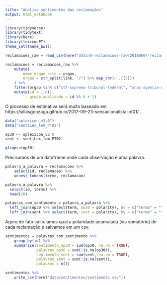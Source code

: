 ```yaml
---
title: "Analisa sentimentos das reclamações"
output: html_notebook
---
```


```r
library(tidyverse)
library(tidytext)
library(here)
library(lexiconPT)
theme_set(theme_bw())
```

```r
reclamacoes_raw = read_csv(here("data/0-reclamacoes-raw/20180604-reclamacoes-raw.csv"))

reclamacoes = reclamacoes_raw %>% 
    mutate(
        nome_orgao_site = orgao,
        orgao = str_split(link, "/") %>% map_chr(~ .[[5]])
    ) %>% 
    filter(orgao %in% c("stf-supremo-tribunal-federal", "anac-agencia-nacional-de-aviacao-civil")) %>% 
    mutate(id = 1:n(), 
           grupo_avaliando = id %% 6 + 1) 
```

O processo de estimativa será muito baseado em https://sillasgonzaga.github.io/2017-09-23-sensacionalista-pt01/ . 

```r
data("oplexicon_v3.0")
data("sentiLex_lem_PT02")

op30 <- oplexicon_v3.0
sent <- sentiLex_lem_PT02

glimpse(op30)
```

Precisamos de um dataframe onde cada observação é uma palavra. 

```r
palavra_a_palavra = reclamacoes %>% 
    select(id, reclamacao) %>% 
    unnest_tokens(termo, reclamacao)

palavra_a_palavra %>%
  select(id, termo) %>%
  head(20)

palavras_com_sentimento = palavra_a_palavra %>% 
  left_join(op30 %>% select(term, op30 = polarity), by = c("termo" = "term")) %>% 
  left_join(sent %>% select(term, sent = polarity), by = c("termo" = "term")) 
```

Agora de fato calculamos qual a polaridade acumulada (via somatório) de cada reclamação e salvamos em um csv.

```r
sentimentos = palavras_com_sentimento %>% 
    group_by(id) %>%
    summarise(sentimento_op30 = sum(op30, na.rm = TRUE),
              palavras_op30 = sum(!is.na(op30)),
              sentimento_sent = sum(sent, na.rm = TRUE), 
              palavras_sent = sum(!is.na(sent)), 
              palavras = n())

sentimentos %>% 
    write_csv(here("data/sentimentos/sentimento.csv"))
```

